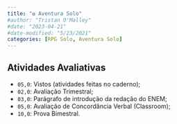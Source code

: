 ```yaml
---
title: "✪ Aventura Solo"
#author: "Tristan O'Malley"
#date: "2023-04-21"
#date-modified: "5/23/2021"
categories: [RPG Solo, Aventura Solo]
---
```


<!-- ![](thumbnail.jpg) -->

## Atividades Avaliativas

- `05,0`: Vistos (atividades feitas no caderno);
- `02,0`: Avaliação Trimestral;
- `03,0`: Parágrafo de introdução da redação do ENEM;
- `05,0`: Avaliação de Concordância Verbal (Classroom);
- `10,0`: Prova Bimestral.